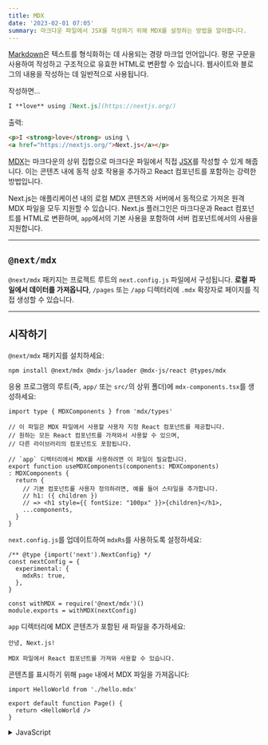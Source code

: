 ```yaml
---
title: MDX
date: '2023-02-01 07:05'
summary: 마크다운 파일에서 JSX를 작성하기 위해 MDX를 설정하는 방법을 알아봅니다.
---
```

<TOCInline toc={props.toc} asDisclosure />


[Markdown](https://daringfireball.net/projects/markdown/syntax)은 텍스트를 형식화하는 데 사용되는 경량 마크업 언어입니다. 평문 구문을 사용하여 작성하고 구조적으로 유효한 HTML로 변환할 수 있습니다. 웹사이트와 블로그의 내용을 작성하는 데 일반적으로 사용됩니다.

작성하면...

```md
I **love** using [Next.js](https://nextjs.org/)
```

출력:

```html
<p>I <strong>love</strong> using \
<a href="https://nextjs.org/">Next.js</a></p>
```

[MDX](https://mdxjs.com/)는 마크다운의 상위 집합으로 마크다운 파일에서 직접 [JSX](https://react.dev/learn/writing-markup-with-jsx)를 작성할 수 있게 해줍니다. 이는 콘텐츠 내에 동적 상호 작용을 추가하고 React 컴포넌트를 포함하는 강력한 방법입니다.

Next.js는 애플리케이션 내의 로컬 MDX 콘텐츠와 서버에서 동적으로 가져온 원격 MDX 파일을 모두 지원할 수 있습니다. Next.js 플러그인은 마크다운과 React 컴포넌트를 HTML로 변환하며, `app`에서의 기본 사용을 포함하여 서버 컴포넌트에서의 사용을 지원합니다.

---

## `@next/mdx`

`@next/mdx` 패키지는 프로젝트 루트의 `next.config.js` 파일에서 구성됩니다. **로컬 파일에서 데이터를 가져옵니다**, `/pages` 또는 `/app` 디렉터리에 `.mdx` 확장자로 페이지를 직접 생성할 수 있습니다.

---

## 시작하기

`@next/mdx` 패키지를 설치하세요:

```bash:"터미널"
npm install @next/mdx @mdx-js/loader @mdx-js/react @types/mdx
```

응용 프로그램의 루트(즉, `app/` 또는 `src/`의 상위 폴더)에 `mdx-components.tsx`를 생성하세요:

```tsx:"mdx-components.tsx" switcher
import type { MDXComponents } from 'mdx/types'

// 이 파일은 MDX 파일에서 사용할 사용자 지정 React 컴포넌트를 제공합니다.
// 원하는 모든 React 컴포넌트를 가져와서 사용할 수 있으며,
// 다른 라이브러리의 컴포넌트도 포함됩니다.

// `app` 디렉터리에서 MDX를 사용하려면 이 파일이 필요합니다.
export function useMDXComponents(components: MDXComponents)
: MDXComponents {
  return {
    // 기본 컴포넌트를 사용자 정의하려면, 예를 들어 스타일을 추가합니다.
    // h1: ({ children }) 
    // => <h1 style={{ fontSize: "100px" }}>{children}</h1>,
    ...components,
  }
}
```

`next.config.js`를 업데이트하여 `mdxRs`를 사용하도록 설정하세요:

```js:"next.config.js"
/** @type {import('next').NextConfig} */
const nextConfig = {
  experimental: {
    mdxRs: true,
  },
}

const withMDX = require('@next/mdx')()
module.exports = withMDX(nextConfig)
```

`app` 디렉터리에 MDX 콘텐츠가 포함된 새 파일을 추가하세요:

```md:"app/hello.mdx"
안녕, Next.js!

MDX 파일에서 React 컴포넌트를 가져와 사용할 수 있습니다.
```

콘텐츠를 표시하기 위해 `page` 내에서 MDX 파일을 가져옵니다:

```tsx:"app/page.tsx" switcher
import HelloWorld from './hello.mdx'

export default function Page() {
  return <HelloWorld />
}
```
<details>
    <summary>JavaScript</summary>
```jsx:"app/page.js" switcher
import HelloWorld from './hello.mdx'

export default function Page() {
  return <HelloWorld />
}
```
</details>

---

## 원격 MDX

만약 마크다운 또는 MDX 파일이 애플리케이션 내부에 _존재하지 않는다면_, 서버에서 그것들을 동적으로 가져올 수 있습니다. 이것은 CMS 또는 다른 데이터 소스에서 내용을 가져오는 데 유용합니다.

MDX 콘텐츠를 가져오기 위한 두 가지 인기 있는 커뮤니티 패키지가 있습니다: [`next-mdx-remote`](https://github.com/hashicorp/next-mdx-remote#react-server-components-rsc--nextjs-app-directory-support)와 [`contentlayer`](https://www.contentlayer.dev/). 예를 들면, 아래 예제는 `next-mdx-remote`를 사용합니다:

> **알아두면 좋아요**: 주의 깊게 진행해 주세요. MDX는 자바스크립트로 컴파일되며 서버에서 실행됩니다. 신뢰할 수 있는 출처에서만 MDX 콘텐츠를 가져와야 합니다. 그렇지 않으면 원격 코드 실행(RCE)이 발생할 수 있습니다.

```tsx:"app/page.tsx" switcher
import { MDXRemote } from 'next-mdx-remote/rsc'

export default async function Home() {
  const res = await fetch('https://...')
  const markdown = await res.text()
  return <MDXRemote source={markdown} />
}
```

```jsx:"app/page.js" switcher
import { MDXRemote } from 'next-mdx-remote/rsc'

export default async function Home() {
  const res = await fetch('https://...')
  const markdown = await res.text()
  return <MDXRemote source={markdown} />
}
```

---

## 레이아웃

MDX 콘텐츠 주위에 레이아웃을 공유하려면 App Router와 함께 [내장 레이아웃 지원](/docs/nextjs/routing/pages-and-layouts#레이아웃)을 사용할 수 있습니다.

---

## Remark와 Rehype 플러그인

MDX 콘텐츠를 변환하기 위해 `remark`와 `rehype` 플러그인을 선택적으로 제공할 수 있습니다. 예를 들어, GitHub Flavored Markdown을 지원하기 위해 `remark-gfm`를 사용할 수 있습니다.

`remark`와 `rehype` 생태계가 ESM만 지원하므로, 설정 파일로 `next.config.mjs`를 사용해야 합니다.

```js:"next.config.mjs"
import remarkGfm from 'remark-gfm'
import createMDX from '@next/mdx'

/** @type {import('next').NextConfig} */
const nextConfig = {}

const withMDX = createMDX({
  options: {
    extension: /\.mdx?$/,
    remarkPlugins: [remarkGfm],
    rehypePlugins: [],
    // 만약 `MDXProvider`를 사용한다면, 아래 줄의 주석을 해제하세요.
    // providerImportSource: "@mdx-js/react",
  },
})
export default withMDX(nextConfig)
```

---

## 프론트매터

프론트매터는 페이지에 대한 데이터를 저장하기 위해 사용할 수 있는 YAML과 유사한 키/값 쌍입니다. `@next/mdx`는 기본적으로 프론트매터를 지원하지 않지만, MDX 콘텐츠에 프론트매터를 추가하기 위한 많은 솔루션이 있습니다. 예를 들면 [gray-matter](https://github.com/jonschlinkert/gray-matter)와 같은 것들이 있습니다.

`@next/mdx`로 페이지 메타데이터에 접근하려면, `.mdx` 파일 내에서 메타 객체를 내보낼 수 있습니다:

```mdx
export const meta = {
  author: 'Rich Haines',
}

# 나의 MDX 페이지
```

---

## 커스텀 요소들

마크다운을 사용하는 즐거운 점 중 하나는, 이것이 기본 `HTML` 요소로 매핑되기 때문에 빠르고 직관적으로 쓸 수 있다는 것입니다:

```md
이것은 마크다운에서의 목록입니다:

- 하나
- 둘
- 셋
```

위의 것은 다음 `HTML`을 생성합니다:

```html
<p>이것은 마크다운에서의 목록입니다:</p>

<ul>
  <li>하나</li>
  <li>둘</li>
  <li>셋</li>
</ul>
```

웹사이트나 애플리케이션에 맞춤 느낌을 주기 위해 자신의 요소들을 스타일링하려 할 때, 단축 코드를 전달할 수 있습니다. 이것들은 `HTML` 요소에 매핑되는 자신만의 커스텀 컴포넌트입니다. 이를 위해 `MDXProvider`를 사용하고 컴포넌트 객체를 prop으로 전달합니다. 컴포넌트 객체 내의 각 객체 키는 `HTML` 요소 이름에 매핑됩니다.

활성화하려면 `next.config.js`에서 `providerImportSource: "@mdx-js/react"`를 지정해야 합니다.

```js:"next.config.js"
const withMDX = require('@next/mdx')({
  // ...
  options: {
    providerImportSource: '@mdx-js/react',
  },
})
```

그런 다음 페이지에서 프로바이더를 설정합니다.

```jsx:"pages/index.js"
import { MDXProvider } from '@mdx-js/react'
import Image from 'next/image'
import { Heading, InlineCode, Pre, Table, Text } from 'my-components'

const ResponsiveImage = (props) => (
  <Image
    alt={props.alt}
    sizes="100vw"
    style={{ width: '100%', height: 'auto' }}
    {...props}
  />
)

const components = {
  img: ResponsiveImage,


  h1: Heading.H1,
  h2: Heading.H2,
  p: Text,
  pre: Pre,
  code: InlineCode,
}

export default function Post(props) {
  return (
    <MDXProvider components={components}>
      <main {...props} />
    </MDXProvider>
  )
}
```

사이트 전체에서 사용한다면, 모든 MDX 페이지가 커스텀 요소 설정을 선택하도록 `_app.js`에 프로바이더를 추가하려고 할 수 있습니다.

---

## 깊게 탐구하기: 마크다운을 HTML로 어떻게 변환하나요?

React는 기본적으로 마크다운을 이해하지 못합니다. 마크다운 평문을 HTML로 변환해야 합니다. 이 작업은 `remark`와 `rehype`를 통해 수행할 수 있습니다.

`remark`는 마크다운 주변의 다양한 도구들을 모아놓은 생태계입니다. `rehype`도 마찬가지로, HTML을 위한 도구 모음입니다. 예를 들어, 아래 코드 조각은 마크다운을 HTML로 변환합니다:

```js
import { unified } from 'unified'
import remarkParse from 'remark-parse'
import remarkRehype from 'remark-rehype'
import rehypeSanitize from 'rehype-sanitize'
import rehypeStringify from 'rehype-stringify'

main()

async function main() {
  const file = await unified()
    .use(remarkParse) // 마크다운 AST로 변환
    .use(remarkRehype) // HTML AST로 변환
    .use(rehypeSanitize) // HTML 입력 청소
    .use(rehypeStringify) // AST를 직렬화된 HTML로 변환
    .process('안녕, Next.js!')

  console.log(String(file)) // <p>안녕, Next.js!</p>
}
```

`remark`와 `rehype` 생태계에는 [구문 강조](https://github.com/atomiks/rehype-pretty-code), [헤딩 링킹](https://github.com/rehypejs/rehype-autolink-headings), [목차 생성](https://github.com/remarkjs/remark-toc) 등을 위한 플러그인들이 포함되어 있습니다.

아래와 같이 `@next/mdx`를 사용할 때는 `remark`나 `rehype`를 직접 사용할 필요가 **없습니다**. 이미 처리되어 있기 때문입니다.

## Rust 기반 MDX 컴파일러 사용하기 (실험적)

Next.js는 Rust로 작성된 새로운 MDX 컴파일러를 지원합니다. 이 컴파일러는 아직 실험적이며, 실제 운영 환경에서의 사용은 권장되지 않습니다. 새로운 컴파일러를 사용하려면, `withMDX`에 넘겨줄 때 `next.config.js`를 설정해야 합니다:

```js:"next.config.js"
module.exports = withMDX({
  experimental: {
    mdxRs: true,
  },
})
```
---

## 유용한 링크들

- [MDX](https://mdxjs.com)
- [`@next/mdx`](https://www.npmjs.com/package/@next/mdx)
- [remark](https://github.com/remarkjs/remark)
- [rehype](https://github.com/rehypejs/rehype)